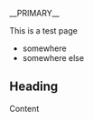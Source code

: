 __PRIMARY__
{{NAVBARSORTORDER:4}}
{{DISPLAYTITLE:Test page}}

This is a test page
* somewhere
* somewhere else

== Heading ==
Content